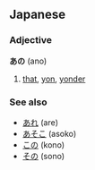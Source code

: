 == Japanese ==                                          
===Adjective===
'''あの''' (ano)

# [[that]], [[yon]], [[yonder]]

===See also===
*[[あれ]] (are)
*[[あそこ]] (asoko)
*[[この]] (kono)
*[[その]] (sono)
<!-- this section should contain only a- forms and -no forms of the ko-so-a-do words -->